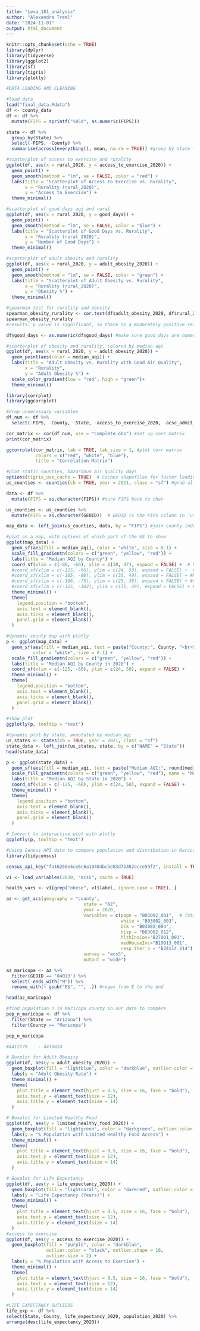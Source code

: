 ```yaml
---
title: "Lexa_181_analysis"
author: "Alexandra Treml"
date: "2024-11-01"
output: html_document
---
```

```r
knitr::opts_chunk$set(echo = TRUE)
library(dplyr)
library(tidyverse)
library(ggplot2)
library(sf)
library(tigris)
library(plotly)
```

```r
#DATA LOADING AND CLEANING

#load data
load("final_data.Rdata")
df <- county_data
df <- df %>%
  mutate(FIPS = sprintf("%05d", as.numeric(FIPS)))

state <- df %>%
  group_by(State) %>%
  select(-FIPS, -County) %>%
  summarise(across(everything(), mean, na.rm = TRUE)) #group by state take take means for all numeric values for later plotly chart

#scatterplot of access to exercise and rurality
ggplot(df, aes(x = rural_2020, y = access_to_exercise_2020)) +
  geom_point() +
  geom_smooth(method = "lm", se = FALSE, color = "red") + 
  labs(title = "Scatterplot of Access to Exercise vs. Rurality",
       x = "Rurality (rural_2020)",
       y = "Access to Exercise") +
  theme_minimal()

#scatterplot of good days aqi and rural 
ggplot(df, aes(x = rural_2020, y = good_days)) +
  geom_point() +
  geom_smooth(method = "lm", se = FALSE, color = "blue") +  
  labs(title = "Scatterplot of Good Days vs. Rurality",
       x = "Rurality (rural_2020)",
       y = "Number of Good Days") +
  theme_minimal()

#scatterplot of adult obesity and rurality
ggplot(df, aes(x = rural_2020, y = adult_obesity_2020)) +
  geom_point() +
  geom_smooth(method = "lm", se = FALSE, color = "green") +  
  labs(title = "Scatterplot of Adult Obesity vs. Rurality",
       x = "Rurality (rural_2020)",
       y = "Obesity %") +
  theme_minimal()

#spearman test for rurality and obesity 
spearman_obesity_rurality <- cor.test(df$adult_obesity_2020, df$rural_2020, method = "spearman")
spearman_obesity_rurality 
#results: p value is significant, so there is a moderately positive relationship between obesity and rurality
```
```r
df$good_days <- as.numeric(df$good_days) #make sure good_days are numeric

#scatterplot of obesity and rurality, colored by median aqi
ggplot(df, aes(x = rural_2020, y = adult_obesity_2020)) +
  geom_point(aes(color = median_aqi)) +
  labs(title = "Adult Obesity vs. Rurality with Good Air Quality",
       x = "Rurality",
       y = "Adult Obesity %") +
  scale_color_gradient(low = "red", high = "green")+
  theme_minimal()
```

```r
library(corrplot)
library(ggcorrplot)

#drop unnecessary variables
df_num <- df %>%
  select(-FIPS, -County, -State, -access_to_exercise_2020, -acsc_admit_rate_2020, -adult_diabetic_rate_2020,-dentist_rate_2020, -driving_mortality_2020, -chlamydia_2020, -dui_deaths_2020, -excess_drinking_2020, -fair_or_poor_health_2020, -food_env_index_2020, -food_insecure_2020, -food_insecure_2020, free_reduced_lunch_2020, -injury_death_rate_2020, -limited_healthy_food_2020, -mammogram_2020, -minor_2020, -over_65_2020, - pcp_rate_2020, -rural_2020, -severe_housing_prob_2020, -smoking_rate_2020, -social_association_rate_2020, -teen_birth_rate_2020,  -unemployment_2020, -uninsured_2020, -uninsured_v2_2020, -ypll_2020, -Year, -"90th_percentile_aqi", -co_days, -no2_days, -ozone_days, -pm2.5_days, -pm10_days, -age_adj_mortality_2020)

cor_matrix <- cor(df_num, use = "complete.obs") #set up corr matrix
print(cor_matrix)

ggcorrplot(cor_matrix, lab = TRUE, lab_size = 1, #plot corr matrix
           colors = c("red", "white", "blue"),
           title = "Correlation Matrix")
```


```r
#plot static counties, hazardous air quality days 
options(tigris_use_cache = TRUE)  # Caches shapefiles for faster loading
us_counties <- counties(cb = TRUE, year = 2021, class = "sf") #grab all us county data via sf

data <- df %>%
  mutate(FIPS = as.character(FIPS)) #turn FIPS back to char

us_counties <- us_counties %>%
  mutate(FIPS = as.character(GEOID))  # GEOID is the FIPS column in `us_counties`

map_data <- left_join(us_counties, data, by = "FIPS") #join county index with original data

#plot on a map, with options of which part of the US to show 
ggplot(map_data) +
  geom_sf(aes(fill = median_aqi), color = "white", size = 0.1) +
  scale_fill_gradientn(colors = c("green", "yellow", "red")) +
  labs(title = "Median AQI by County") +
  coord_sf(xlim = c(-80, -66), ylim = c(38, 47), expand = FALSE) +  # Northeast bounds
  #coord_sf(xlim = c(-125, -66), ylim = c(24, 50), expand = FALSE) +  # Limits for continental U.S.
  #coord_sf(xlim = c(-105, -80), ylim = c(36, 49), expand = FALSE) + #Midwest
  #coord_sf(xlim = c(-106, -75), ylim = c(25, 39), expand = FALSE) + #South
  #coord_sf(xlim = c(-125, -102), ylim = c(31, 49), expand = FALSE) + #West
  theme_minimal() +
  theme(
    legend.position = "bottom",
    axis.text = element_blank(),
    axis.ticks = element_blank(),
    panel.grid = element_blank()
  )
```
```r
#dynamic county map with plotly
p <- ggplot(map_data) +
  geom_sf(aes(fill = median_aqi, text = paste("County:", County, "<br>State:", State, "<br>AQI:", median_aqi, "%")), 
          color = "white", size = 0.1) +
  scale_fill_gradientn(colors = c("green", "yellow", "red")) +
  labs(title = "Median AQI by County in 2020") +
  coord_sf(xlim = c(-125, -66), ylim = c(24, 50), expand = FALSE) +
  theme_minimal() +
  theme(
    legend.position = "bottom",
    axis.text = element_blank(),
    axis.ticks = element_blank(),
    panel.grid = element_blank()
  )

#show plot
ggplotly(p, tooltip = "text")
```
```r
#dynamic plot by state, annotated by median_aqi 
us_states <- states(cb = TRUE, year = 2021, class = "sf")
state_data <- left_join(us_states, state, by = c("NAME" = "State"))
head(state_data)

p <- ggplot(state_data) +
  geom_sf(aes(fill = median_aqi, text = paste("Median AQI:", round(median_aqi, 1))), color = "white", size = 0.1) +
  scale_fill_gradientn(colors = c("green", "yellow", "red"), name = "Median AQI (%)")+
  labs(title = "Median AQI by State in 2020") +
  coord_sf(xlim = c(-125, -66), ylim = c(24, 50), expand = FALSE) +
  theme_minimal() +
  theme(
    legend.position = "bottom",
    axis.text = element_blank(),
    axis.ticks = element_blank(),
    panel.grid = element_blank()
  )

# Convert to interactive plot with plotly
ggplotly(p, tooltip = "text")
```

```r
#Using Census API data to compare population and distribution in Maricopa, AZ
library(tidycensus)

census_api_key("fa16260e4ce6c6a10484bcbe83d7b382ecce59f2", install = TRUE, overwrite = TRUE)

v1 <- load_variables(2020, "acs5", cache = TRUE)

health_vars <- v1[grep("obese", v1$label, ignore.case = TRUE), ]

az <- get_acs(geography = "county",
                             state = "AZ",
                             year = 2020,
                             variables = c(popn = "B03002_001",  # Total population
                                           white = "B03002_003", 
                                           blk = "B03002_004",
                                           hisp = "B03002_012",
                                           hlthInsCov="B27001_001",
                                           medHouseInc="B19013_001",
                                           resp_ther_n = "B24114_214"),
                             survey = "acs5",
                             output = "wide")

az_maricopa <- az %>%
  filter(GEOID == '04013') %>%
  select(-ends_with("M")) %>%
  rename_with(~ gsub("E$", "", .)) #regex from E to the end 

head(az_maricopa)
```
```r
#find population n in maricopa county in our data to compare
pop_n_maricopa <- df %>%
  filter(State == "Arizona") %>%
  filter(County == "Maricopa")

pop_n_maricopa

#4412779	- 4410824	

# Boxplot for Adult Obesity
ggplot(df, aes(y = adult_obesity_2020)) +
  geom_boxplot(fill = "lightblue", color = "darkblue", outlier.color = "black", outlier.shape = 16, outlier.size = 2) +
  labs(y = "Adult Obesity Rate") +
  theme_minimal() +
  theme(
    plot.title = element_text(hjust = 0.5, size = 16, face = "bold"),
    axis.text.y = element_text(size = 12),
    axis.title.y = element_text(size = 14)
  )

# Boxplot for Limited Healthy Food
ggplot(df, aes(y = limited_healthy_food_2020)) +
  geom_boxplot(fill = "lightgreen", color = "darkgreen", outlier.color = "black", outlier.shape = 16, outlier.size = 2) +
  labs(y = "% Population with Limited Healthy Food Access") +
  theme_minimal() +
  theme(
    plot.title = element_text(hjust = 0.5, size = 16, face = "bold"),
    axis.text.y = element_text(size = 12),
    axis.title.y = element_text(size = 14)
  )

# Boxplot for Life Expectancy
ggplot(df, aes(y = life_expectancy_2020)) +
  geom_boxplot(fill = "lightcoral", color = "darkred", outlier.color = "black", outlier.shape = 16, outlier.size = 2) +
  labs(y = "Life Expectancy (Years)") +
  theme_minimal() +
  theme(
    plot.title = element_text(hjust = 0.5, size = 16, face = "bold"),
    axis.text.y = element_text(size = 12),
    axis.title.y = element_text(size = 14)
  )
#access to exercise
ggplot(df, aes(y = access_to_exercise_2020)) +
  geom_boxplot(fill = "purple", color = "darkblue", 
               outlier.color = "black", outlier.shape = 16, 
               outlier.size = 2) +
  labs(y = "% Population with Access to Exercise") +
  theme_minimal() +
  theme(
    plot.title = element_text(hjust = 0.5, size = 16, face = "bold"),
    axis.text.y = element_text(size = 12),
    axis.title.y = element_text(size = 14)
  )
```
```r
#LIFE EXPECTANCY OUTLIERS
life_exp <- df %>%
select(State, County, life_expectancy_2020, population_2020) %>%
arrange(desc(life_expectancy_2020))
```
